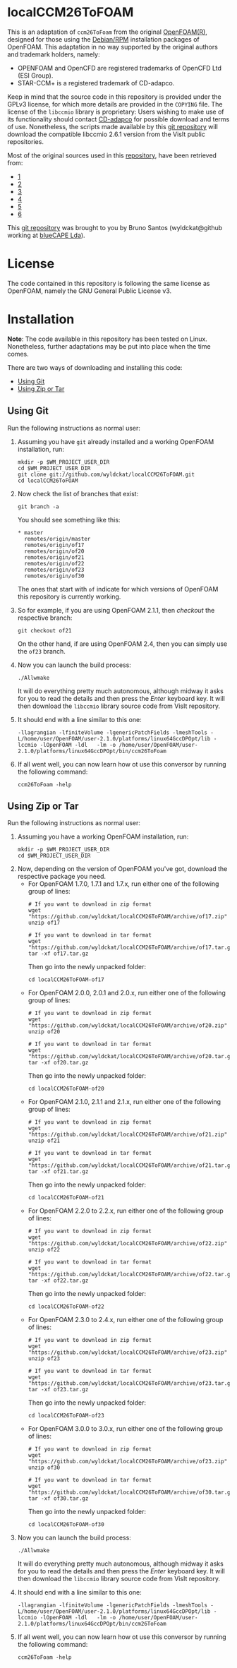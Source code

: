 = localCCM26ToFOAM =

This is an adaptation of <tt>ccm26ToFoam</tt> from the original [http://www.openfoam.org OpenFOAM(R)], designed for those using the [http://www.openfoam.org/download/ Debian/RPM] installation packages of OpenFOAM. This adaptation in no way supported by the original authors and trademark holders, namely:
* OPENFOAM and OpenCFD are registered trademarks of OpenCFD Ltd (ESI Group).
* STAR-CCM+ is a registered trademark of CD-adapco.

Keep in mind that the source code in this repository is provided under the GPLv3 license, for which more details are provided in the <tt>COPYING</tt> file. The license of the <tt>libccmio</tt> library is proprietary:     Users wishing to make use of its functionality should contact [http://www.cd-adapco.com/ CD-adapco] for possible download and terms of use. Nonetheless, the scripts made available by this [https://github.com/wyldckat/localCCM26ToFOAM git repository] will download the compatible libccmio 2.6.1 version from the VisIt public repositories.

Most of the original sources used in this [https://github.com/wyldckat/localCCM26ToFOAM repository], have been retrieved from:
* [https://github.com/OpenCFD/OpenFOAM-1.7.x]
* [https://github.com/OpenFOAM/OpenFOAM-2.0.x]
* [https://github.com/OpenFOAM/OpenFOAM-2.1.x]
* [https://github.com/OpenFOAM/OpenFOAM-2.2.x]
* [https://github.com/OpenFOAM/OpenFOAM-2.3.x]
* [https://github.com/OpenFOAM/OpenFOAM-3.0.x]

This [https://github.com/wyldckat/localCCM26ToFOAM git repository] was brought to you by Bruno Santos (wyldckat@github working at [http://www.bluecape.com.pt blueCAPE Lda]).


= License =
The code contained in this repository is following the same license as OpenFOAM, namely the GNU General Public License v3.


= Installation =
'''Note''': The code available in this repository has been tested on Linux. Nonetheless, further adaptations may be put into place when the time comes.

There are two ways of downloading and installing this code:
* [https://github.com/wyldckat/localCCM26ToFOAM#using-git Using Git]
* [https://github.com/wyldckat/localCCM26ToFOAM#using-zip-or-tar Using Zip or Tar]


== Using Git ==
Run the following instructions as normal user:
<ol>
<li>
Assuming you have <tt>git</tt> already installed and a working OpenFOAM installation, run:
<pre>mkdir -p $WM_PROJECT_USER_DIR
cd $WM_PROJECT_USER_DIR
git clone git://github.com/wyldckat/localCCM26ToFOAM.git
cd localCCM26ToFOAM</pre>
</li>

<li>Now check the list of branches that exist:
<pre>git branch -a</pre>
You should see something like this:
<pre>* master
  remotes/origin/master
  remotes/origin/of17
  remotes/origin/of20
  remotes/origin/of21
  remotes/origin/of22
  remotes/origin/of23
  remotes/origin/of30
</pre>
The ones that start with <tt>of</tt> indicate for which versions of OpenFOAM this repository is currently working.
</li>

<li>So for example, if you are using OpenFOAM 2.1.1, then ''checkout'' the respective branch:
<pre>git checkout of21</pre>
On the other hand, if are using OpenFOAM 2.4, then you can simply use the <tt>of23</tt> branch.
</li>

<li>Now you can launch the build process:
<pre>./Allwmake</pre>
It will do everything pretty much autonomous, although midway it asks for you to read the details and then press the ''Enter'' keyboard key. It will then download the <tt>libccmio</tt> library source code from VisIt repository.
</li>

<li>It should end with a line similar to this one:
<pre>-llagrangian -lfiniteVolume -lgenericPatchFields -lmeshTools -L/home/user/OpenFOAM/user-2.1.0/platforms/linux64GccDPOpt/lib -lccmio -lOpenFOAM -ldl   -lm -o /home/user/OpenFOAM/user-2.1.0/platforms/linux64GccDPOpt/bin/ccm26ToFoam</pre>
</li>

<li>If all went well, you can now learn how ot use this conversor by running the following command:
<pre>ccm26ToFoam -help</pre>
</li>
</ol>


== Using Zip or Tar ==
Run the following instructions as normal user:
<ol>
<li>
Assuming you have a working OpenFOAM installation, run:
<pre>mkdir -p $WM_PROJECT_USER_DIR
cd $WM_PROJECT_USER_DIR</pre>
</li>

<li>Now, depending on the version of OpenFOAM you've got, download the respective package you need.
<ul>
<li>For OpenFOAM 1.7.0, 1.7.1 and 1.7.x, run either one of the following group of lines:
<pre># If you want to download in zip format
wget "https://github.com/wyldckat/localCCM26ToFOAM/archive/of17.zip"
unzip of17

# If you want to download in tar format
wget "https://github.com/wyldckat/localCCM26ToFOAM/archive/of17.tar.gz"
tar -xf of17.tar.gz</pre>

Then go into the newly unpacked folder:
<pre>cd localCCM26ToFOAM-of17</pre>
</li>

<li>For OpenFOAM 2.0.0, 2.0.1 and 2.0.x, run either one of the following group of lines:
<pre># If you want to download in zip format
wget "https://github.com/wyldckat/localCCM26ToFOAM/archive/of20.zip"
unzip of20

# If you want to download in tar format
wget "https://github.com/wyldckat/localCCM26ToFOAM/archive/of20.tar.gz"
tar -xf of20.tar.gz</pre>

Then go into the newly unpacked folder:
<pre>cd localCCM26ToFOAM-of20</pre>
</li>

<li>For OpenFOAM 2.1.0, 2.1.1 and 2.1.x, run either one of the following group of lines:
<pre># If you want to download in zip format
wget "https://github.com/wyldckat/localCCM26ToFOAM/archive/of21.zip"
unzip of21

# If you want to download in tar format
wget "https://github.com/wyldckat/localCCM26ToFOAM/archive/of21.tar.gz"
tar -xf of21.tar.gz</pre>

Then go into the newly unpacked folder:
<pre>cd localCCM26ToFOAM-of21</pre>
</li>

<li>For OpenFOAM 2.2.0 to 2.2.x, run either one of the following group of lines:
<pre># If you want to download in zip format
wget "https://github.com/wyldckat/localCCM26ToFOAM/archive/of22.zip"
unzip of22

# If you want to download in tar format
wget "https://github.com/wyldckat/localCCM26ToFOAM/archive/of22.tar.gz"
tar -xf of22.tar.gz</pre>

Then go into the newly unpacked folder:
<pre>cd localCCM26ToFOAM-of22</pre>
</li>

<li>For OpenFOAM 2.3.0 to 2.4.x, run either one of the following group of lines:
<pre># If you want to download in zip format
wget "https://github.com/wyldckat/localCCM26ToFOAM/archive/of23.zip"
unzip of23

# If you want to download in tar format
wget "https://github.com/wyldckat/localCCM26ToFOAM/archive/of23.tar.gz"
tar -xf of23.tar.gz</pre>

Then go into the newly unpacked folder:
<pre>cd localCCM26ToFOAM-of23</pre>
</li>

<li>For OpenFOAM 3.0.0 to 3.0.x, run either one of the following group of lines:
<pre># If you want to download in zip format
wget "https://github.com/wyldckat/localCCM26ToFOAM/archive/of23.zip"
unzip of30

# If you want to download in tar format
wget "https://github.com/wyldckat/localCCM26ToFOAM/archive/of30.tar.gz"
tar -xf of30.tar.gz</pre>

Then go into the newly unpacked folder:
<pre>cd localCCM26ToFOAM-of30</pre>
</li>

</ul>
</li>

<li>Now you can launch the build process:
<pre>./Allwmake</pre>
It will do everything pretty much autonomous, although midway it asks for you to read the details and then press the ''Enter'' keyboard key. It will then download the <tt>libccmio</tt> library source code from VisIt repository.
</li>

<li>It should end with a line similar to this one:
<pre>-llagrangian -lfiniteVolume -lgenericPatchFields -lmeshTools -L/home/user/OpenFOAM/user-2.1.0/platforms/linux64GccDPOpt/lib -lccmio -lOpenFOAM -ldl   -lm -o /home/user/OpenFOAM/user-2.1.0/platforms/linux64GccDPOpt/bin/ccm26ToFoam</pre>
</li>

<li>If all went well, you can now learn how ot use this conversor by running the following command:
<pre>ccm26ToFoam -help</pre>
</li>
</ol>
